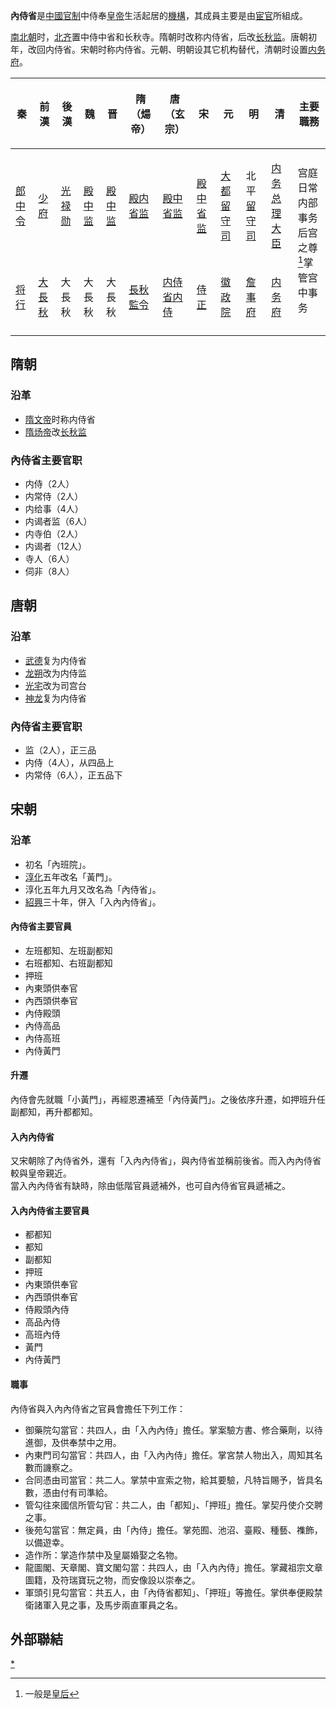{{expand|time=2010-04-22T07:11:09+00:00}}
'''內侍省'''是[[中國官制|中國官制]]中侍奉[[皇帝|皇帝]]生活起居的[[機構|機構]]，其成員主要是由[[宦官|宦官]]所組成。

[[南北朝|南北朝]]时，[[北齐|北齐]]置中侍中省和长秋寺。隋朝时改称内侍省，后改[[长秋监|长秋监]]。唐朝初年，改回内侍省。宋朝时称内侍省。元朝、明朝设其它机构替代，清朝时设置[[内务府|内务府]]。
{| class="wikitable"
|-
!秦
!前漢
!後漢
!魏
!晋
!隋（煬帝）
!唐（玄宗）
!宋
!元
!明
!清
!主要職務
|-
|[[郎中令|郎中令]]
|[[少府|少府]]
|[[光禄勋|光禄勋]]
|[[殿中监|殿中监]]
|[[殿中监|殿中监]]
|[[殿内省监|殿内省监]]
|[[殿中省监|殿中省监]]
|[[殿中省监|殿中省监]]
|[[大都留守司|大都留守司]]
|北平[[留守司|留守司]]
|[[内务大臣|内务总理大臣]]
|rowspan="2"|宫庭日常内部事务<br>后宫之尊<ref>一般是[[皇后|皇后]]</ref>掌管宫中事务
|-
|[[将行|将行]]
|[[大長秋|大長秋]]
|大長秋
|大長秋
|大長秋
|[[長秋監令|長秋監令]]
|[[内侍省内侍|内侍省内侍]]
|[[侍正|侍正]]
|[[徽政院|徽政院]]
|[[詹事府|詹事府]]
|[[内务府|内务府]]
|-
|}
== 隋朝 ==
===沿革===
*[[隋文帝|隋文帝]]时称内侍省
*[[隋炀帝|隋炀帝]]改[[长秋监|长秋监]]

===內侍省主要官职===
*内侍（2人）
*内常侍（2人）
*内给事（4人）
*内谒者监（6人）
*内寺伯（2人）
*内谒者（12人）
*寺人（6人）
*伺非（8人）

== 唐朝 ==
===沿革===
*[[武德|武德]]复为内侍省
*[[龙朔|龙朔]]改为内侍监
*[[光宅|光宅]]改为司宫台
*[[神龙|神龙]]复为内侍省

===內侍省主要官职===
*监（2人），正三品
*内侍（4人），从四品上
*内常侍（6人），正五品下

== 宋朝 ==
===沿革===
*初名「內班院」。
*[[淳化_(年号)|淳化]]五年改名「黃門」。
*淳化五年九月又改名為「內侍省」。
*[[紹興_(南宋)|紹興]]三十年，併入「入內內侍省」。

====內侍省主要官員====
*左班都知、左班副都知
*右班都知、右班副都知
*押班
*內東頭供奉官
*內西頭供奉官
*內侍殿頭
*內侍高品
*內侍高班
*內侍黃門

====升遷====
內侍會先就職「小黃門」，再經恩遷補至「內侍黃門」。之後依序升遷，如押班升任副都知，再升都都知。

====入內內侍省====
又宋朝除了內侍省外，還有「入內內侍省」，與內侍省並稱前後省。而入內內侍省較與皇帝親近。<br />
當入內內侍省有缺時，除由低階官員遞補外，也可自內侍省官員遞補之。

====入內內侍省主要官員====
*都都知
*都知
*副都知
*押班
*內東頭供奉官
*內西頭供奉官
*侍殿頭內侍
*高品內侍
*高班內侍
*黃門
*內侍黃門

====職事====
內侍省與入內內侍省之官員會擔任下列工作：
*御藥院勾當官：共四人，由「入內內侍」擔任。掌案驗方書、修合藥劑，以待進御，及供奉禁中之用。
*內東門司勾當官：共四人，由「入內內侍」擔任。掌宮禁人物出入，周知其名數而譏察之。
*合同憑由司當官：共二人。掌禁中宣索之物，給其要驗，凡特旨賜予，皆具名數，憑由付有司準給。
*管勾往來國信所管勾官：共二人，由「都知」、「押班」擔任。掌契丹使介交聘之事。
*後苑勾當官：無定員，由「內侍」擔任。掌苑囿、池沼、臺殿、種藝、襍飾，以備遊幸。
*造作所：掌造作禁中及皇屬婚娶之名物。
*龍圖閣、天章閣、寶文閣勾當：共四人，由「入內內侍」擔任。掌藏祖宗文章圖籍，及符瑞寶玩之物，而安像設以崇奉之。
*軍頭引見勾當官：共五人，由「內侍省都知」、「押班」等擔任。掌供奉便殿禁衛諸軍入見之事，及馬步兩直軍員之名。

== 外部聯結 ==
{{wikisource|唐重修內侍省碑}}

[[Category:内侍省|*]]